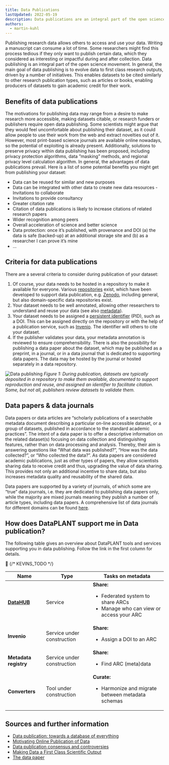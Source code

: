 ```yaml
---
title: Data Publications
lastUpdated: 2022-05-19
description: Data publications are an integral part of the open science movement. Learn about the benefits, criteria, and how DataPLANT supports you in data publishing.
authors:
  - martin-kuhl
---
```


Publishing research data allows others to access and use your data. Writing a manuscript can consume a lot of time. Some researchers might find this process tedious if they only want to publish certain data, which they considered as interesting or impactful during and after collection. Data publishing is an integral part of the open science movement. In general, the main goal of data publishing is to evolve data to first class research outputs, driven by a number of initiatives. This enables datasets to be cited similarly to other research publication types, such as articles or books, enabling producers of datasets to gain academic credit for their work.

## Benefits of data publications

The motivations for publishing data may range from a desire to make research more accessible, making datasets citable, or research funders or publishers require open data publishing. Some scientists might argue that they would feel uncomfortable about publishing their dataset, as it could allow people to use their work from the web and extract novelties out of it. However, most print-based science journals are available online nowadays, so the potential of exploiting is already present. Additionally, solutions to preserve privacy within data publishing has been proposed, including privacy protection algorithms, data ”masking” methods, and regional privacy level calculation algorithm. In general, the advantages of data publications prevail. Here is a list of some potential benefits you might get from publishing your dataset:

- Data can be reused for similar and new purposes
- Data can be integrated with other data to create new data resources - Invitations to collaborate
- Invitations to provide consultancy
- Greater citation rate
- Citation of data publications is likely to increase citations of related research papers
- Wider recognition among peers
- Overall acceleration of science and better science
- Data protection: once it’s published, with provenance and DOI (a) the data is safe (backed-up) at an additional storage site and (b) as a researcher I can prove it’s mine
- ...

## Criteria for data publications

There are a several criteria to consider during publication of your dataset:

1. Of course, your data needs to be hosted in a repository to make it available for everyone. Various [repositories][kb-PublicDataRepositories] exist, which have been developed to support data publication, e.g. [Zenodo][ext-zenodo], including general, but also domain-specific data repositories exist.
2. Your dataset needs to be well annotated, allowing other researchers to understand and reuse your data (see also [metadata][kb-Metadata]).
3. Your dataset needs to be assigned a [persistent identifier][kb-PersistentIdentifiers] (PID), such as a DOI. This can be assigned directly on the repository or with the help of a publication service, such as [Invenio][ext-invenio]. The identifier will others to cite your dataset.
4. If the publisher validates your data, your metadata annotation is reviewed to ensure comprehensibility.
There is also the possibility for publishing a data paper about the dataset, which may be published as a preprint, in a journal, or in a data journal that is dedicated to supporting data papers. The data may be hosted by the journal or hosted separately in a data repository.

![Data publishing](@images/DataPublication.jpg)
*Figure 1: During publication, datasets are typically deposited in a repository to make them available, documented to support reproduction and reuse, and assigned an identifier to facilitate citation. Some, but not all, publishers review datasets to validate them.*

## Data papers & data journals

Data papers or data articles are “scholarly publications of a searchable metadata document describing a particular on-line accessible dataset, or a group of datasets, published in accordance to the standard academic practices”. The intent of a data paper is to offer a descriptive information on the related dataset(s) focusing on data collection and distinguishing features, rather than on data processing and analysis. Thereby, their aim is answering questions like “What data was published?”, “How was the data collected?”, or “Who collected the data?”. As data papers are considered academic publications, just as other types of papers, they allow scientists sharing data to receive credit and thus, upgrading the value of data sharing. This provides not only an additional incentive to share data, but also increases metadata quality and reusability of the shared data.

Data papers are supported by a variety of journals, of which some are “true” data journals, i.e. they are dedicated to publishing data papers only, while the majority are mixed journals meaning they publish a number of article types, including data papers. A comprehensive list of data journals for different domains can be found [here][ext-DataJournals].

## How does DataPLANT support me in Data publication?

The following table gives an overview about DataPLANT tools and services supporting you in data publishing. Follow the link in the first column for details.

🚧
{/* KEVINS_TODO */}

Name | Type | Tasks on metadata
----------------|-----------|------------------
**[DataHUB][kb-DataHub]** | Service | **Share:** <ul><li>Federated system to share ARCs</li><li>Manage who can view or access your ARC</li></ul>
**Invenio** | Service under construction | **Share:** <ul><li>Assign a DOI to an ARC</li></ul>
**Metadata registry** | Service under construction | **Share:** <ul><li>Find ARC (meta)data</li></ul>
**Converters** | Tool under construction | **Curate:** <ul><li>Harmonize and migrate between metadata schemas</li></ul>

## Sources and further information

- [Data publication: towards a database of everything](https://doi.org/10.1186/1756-0500-2-113)
- [Motivating Online Publication of Data](https://doi.org/10.1525/bio.2009.59.5.9)
- [Data publication consensus and controversies](https://dx.doi.org/10.12688%2Ff1000research.3979.3)
- [Making Data a First Class Scientific Output](https://doi.org/10.2218/ijdc.v7i1.218)
- [The data paper](https://dx.doi.org/10.1186%2F1471-2105-12-S15-S2)



[kb-DataManagementPlan]: /fundamentals/DataManagementPlan.html "Data Management Plan"
[kb-DataPublications]: fundamentals/DataPublications.html "Data Publication"
[kb-DataSharing]: /fundamentals/DataSharing.html "Data Sharing"
[kb-FairDataPrinciples]: fundamentals/FairDataPrinciples.html "FAIR Data principles"
[kb-Metadata]: /fundamentals/Metadata.html "Metadata"
[kb-PersistentIdentifiers]: /fundamentals/PersistentIdentifiers.html "Persistent Identifiers"
[kb-PublicDataRepositories]: /fundamentals/PublicDataRepositories.html "Repositories"
[kb-ResearchDataManagement]: /fundamentals/ResearchDataManagement.html "Research Data Management"
[kb-VersionControlGit]: /fundamentals/VersionControlGit.html "Version Control and Git"

[kb-AnnotatedResearchContext]: /implementation/AnnotatedResearchContext.html "Annotated Research Context"
[kb-DataHub]: /implementation/DataHub.html "DataPLANT DataHUB"

[kb-QuickStart_arc]: /tutorials/ARCUserJourney.html "ARC User Journey"


[ext-zenodo]: <https://zenodo.org/> "Zenodo"
[ext-invenio]: <https://inveniosoftware.org/products/rdm/> "Invenio"
[ext-DataJournals]: https://www.researchdata.uni-jena.de/en/information/data-publication "RDM Jena Data Journals"

